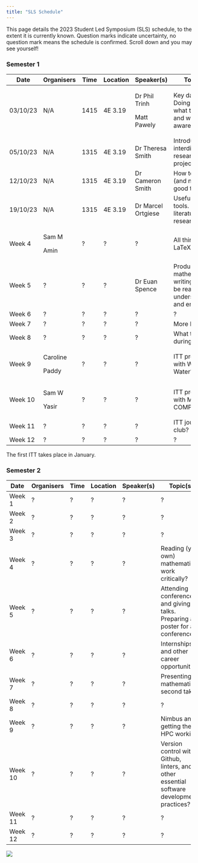 ```yaml
---
title: "SLS Schedule"
---
```


This page details the 2023 Student Led Symposium (SLS) schedule, to the extent it is currently known. Question marks indicate uncertainty, no question mark means the schedule is confirmed. Scroll down and you may see yourself!

### Semester 1

+----------+------------+--------+----------+--------------------+----------------------------------------------------------------------------+
| Date     | Organisers | Time   | Location | Speaker(s)         | Topic(s)                                                                   |
+==========+============+========+==========+====================+============================================================================+
| 03/10/23 | N/A        | 1415   | 4E 3.19  | Dr Phil Trinh      | Key dates. Doing a PhD- what to expect, and what to be aware of.           |
|          |            |        |          |                    |                                                                            |
|          |            |        |          | Matt Pawely        |                                                                            |
+----------+------------+--------+----------+--------------------+----------------------------------------------------------------------------+
| 05/10/23 | N/A        | 1315   | 4E 3.19  | Dr Theresa Smith   | Introduction to interdisciplinary research projects (IRPs).                |
+----------+------------+--------+----------+--------------------+----------------------------------------------------------------------------+
| 12/10/23 | N/A        | 1315   | 4E 3.19  | Dr Cameron Smith   | How to give (and not give) a good talk.                                    |
+----------+------------+--------+----------+--------------------+----------------------------------------------------------------------------+
| 19/10/23 | N/A        | 1315   | 4E 3.19  | Dr Marcel Ortgiese | Useful software tools. Useful literature research tools.                   |
+----------+------------+--------+----------+--------------------+----------------------------------------------------------------------------+
| Week 4   | Sam M      | ?      | ?        | ?                  | All things LaTeX.                                                          |
|          |            |        |          |                    |                                                                            |
|          | Amin       |        |          |                    |                                                                            |
+----------+------------+--------+----------+--------------------+----------------------------------------------------------------------------+
| Week 5   | ?          | ?      | ?        | Dr Euan Spence     | Producing mathematical writing that will be read, understood, and enjoyed. |
+----------+------------+--------+----------+--------------------+----------------------------------------------------------------------------+
| Week 6   | ?          | ?      | ?        | ?                  | ?                                                                          |
+----------+------------+--------+----------+--------------------+----------------------------------------------------------------------------+
| Week 7   | ?          | ?      | ?        | ?                  | More LaTeX?                                                                |
+----------+------------+--------+----------+--------------------+----------------------------------------------------------------------------+
| Week 8   | ?          | ?      | ?        | ?                  | What to do during an ITT?                                                  |
+----------+------------+--------+----------+--------------------+----------------------------------------------------------------------------+
| Week 9   | Caroline   | ?      | ?        | ?                  | ITT preparation with Wessex Water?                                         |
|          |            |        |          |                    |                                                                            |
|          | Paddy      |        |          |                    |                                                                            |
+----------+------------+--------+----------+--------------------+----------------------------------------------------------------------------+
| Week 10  | Sam W      | ?      | ?        | ?                  | ITT preparation with MYSTERY COMPANY?                                      |
|          |            |        |          |                    |                                                                            |
|          | Yasir      |        |          |                    |                                                                            |
+----------+------------+--------+----------+--------------------+----------------------------------------------------------------------------+
| Week 11  | ?          | ?      | ?        | ?                  | ITT journal club?                                                          |
+----------+------------+--------+----------+--------------------+----------------------------------------------------------------------------+
| Week 12  | ?          | ?      | ?        | ?                  | ?                                                                          |
+----------+------------+--------+----------+--------------------+----------------------------------------------------------------------------+

The first ITT takes place in January.

### Semester 2

+----------+------------+--------+----------+------------+-------------------------------------------------------------------------------------------+
| Date     | Organisers | Time   | Location | Speaker(s) | Topic(s)                                                                                  |
+==========+============+========+==========+============+===========================================================================================+
| Week 1   | ?          | ?      | ?        | ?          | ?                                                                                         |
+----------+------------+--------+----------+------------+-------------------------------------------------------------------------------------------+
| Week 2   | ?          | ?      | ?        | ?          | ?                                                                                         |
+----------+------------+--------+----------+------------+-------------------------------------------------------------------------------------------+
| Week 3   | ?          | ?      | ?        | ?          | ?                                                                                         |
+----------+------------+--------+----------+------------+-------------------------------------------------------------------------------------------+
| Week 4   | ?          | ?      | ?        | ?          | Reading (your own) mathematical work critically?                                          |
+----------+------------+--------+----------+------------+-------------------------------------------------------------------------------------------+
| Week 5   | ?          | ?      | ?        | ?          | Attending conferences and giving talks. Preparing a poster for a conference?              |
+----------+------------+--------+----------+------------+-------------------------------------------------------------------------------------------+
| Week 6   | ?          | ?      | ?        | ?          | Internships and other career opportunities?                                               |
+----------+------------+--------+----------+------------+-------------------------------------------------------------------------------------------+
| Week 7   | ?          | ?      | ?        | ?          | Presenting mathematics second take?                                                       |
+----------+------------+--------+----------+------------+-------------------------------------------------------------------------------------------+
| Week 8   | ?          | ?      | ?        | ?          | ?                                                                                         |
+----------+------------+--------+----------+------------+-------------------------------------------------------------------------------------------+
| Week 9   | ?          | ?      | ?        | ?          | Nimbus and getting the HPC working?                                                       |
+----------+------------+--------+----------+------------+-------------------------------------------------------------------------------------------+
| Week 10  | ?          | ?      | ?        | ?          | Version control with Github, linters, and other essential software development practices? |
+----------+------------+--------+----------+------------+-------------------------------------------------------------------------------------------+
| Week 11  | ?          | ?      | ?        | ?          | ?                                                                                         |
+----------+------------+--------+----------+------------+-------------------------------------------------------------------------------------------+
| Week 12  | ?          | ?      | ?        | ?          | ?                                                                                         |
+----------+------------+--------+----------+------------+-------------------------------------------------------------------------------------------+

![](cohort10.jpeg){fig-align="center"}

